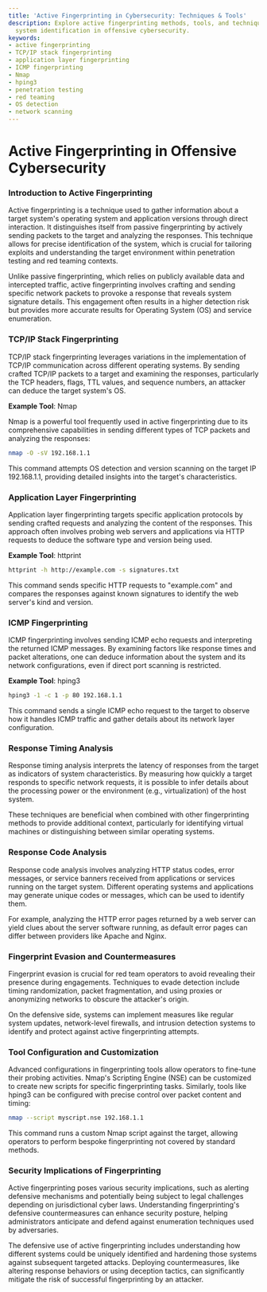 ```yaml
---
title: 'Active Fingerprinting in Cybersecurity: Techniques & Tools'
description: Explore active fingerprinting methods, tools, and techniques for accurate
  system identification in offensive cybersecurity.
keywords:
- active fingerprinting
- TCP/IP stack fingerprinting
- application layer fingerprinting
- ICMP fingerprinting
- Nmap
- hping3
- penetration testing
- red teaming
- OS detection
- network scanning
---
```


# Active Fingerprinting in Offensive Cybersecurity

### Introduction to Active Fingerprinting

Active fingerprinting is a technique used to gather information about a target system's operating system and application versions through direct interaction. It distinguishes itself from passive fingerprinting by actively sending packets to the target and analyzing the responses. This technique allows for precise identification of the system, which is crucial for tailoring exploits and understanding the target environment within penetration testing and red teaming contexts.

Unlike passive fingerprinting, which relies on publicly available data and intercepted traffic, active fingerprinting involves crafting and sending specific network packets to provoke a response that reveals system signature details. This engagement often results in a higher detection risk but provides more accurate results for Operating System (OS) and service enumeration.

### TCP/IP Stack Fingerprinting

TCP/IP stack fingerprinting leverages variations in the implementation of TCP/IP communication across different operating systems. By sending crafted TCP/IP packets to a target and examining the responses, particularly the TCP headers, flags, TTL values, and sequence numbers, an attacker can deduce the target system's OS.

**Example Tool**: Nmap

Nmap is a powerful tool frequently used in active fingerprinting due to its comprehensive capabilities in sending different types of TCP packets and analyzing the responses:

```bash
nmap -O -sV 192.168.1.1
```

This command attempts OS detection and version scanning on the target IP 192.168.1.1, providing detailed insights into the target's characteristics.

### Application Layer Fingerprinting

Application layer fingerprinting targets specific application protocols by sending crafted requests and analyzing the content of the responses. This approach often involves probing web servers and applications via HTTP requests to deduce the software type and version being used.

**Example Tool**: httprint

```bash
httprint -h http://example.com -s signatures.txt
```

This command sends specific HTTP requests to "example.com" and compares the responses against known signatures to identify the web server's kind and version.

### ICMP Fingerprinting

ICMP fingerprinting involves sending ICMP echo requests and interpreting the returned ICMP messages. By examining factors like response times and packet alterations, one can deduce information about the system and its network configurations, even if direct port scanning is restricted.

**Example Tool**: hping3

```bash
hping3 -1 -c 1 -p 80 192.168.1.1
```

This command sends a single ICMP echo request to the target to observe how it handles ICMP traffic and gather details about its network layer configuration.

### Response Timing Analysis

Response timing analysis interprets the latency of responses from the target as indicators of system characteristics. By measuring how quickly a target responds to specific network requests, it is possible to infer details about the processing power or the environment (e.g., virtualization) of the host system.

These techniques are beneficial when combined with other fingerprinting methods to provide additional context, particularly for identifying virtual machines or distinguishing between similar operating systems.

### Response Code Analysis

Response code analysis involves analyzing HTTP status codes, error messages, or service banners received from applications or services running on the target system. Different operating systems and applications may generate unique codes or messages, which can be used to identify them.

For example, analyzing the HTTP error pages returned by a web server can yield clues about the server software running, as default error pages can differ between providers like Apache and Nginx.

### Fingerprint Evasion and Countermeasures

Fingerprint evasion is crucial for red team operators to avoid revealing their presence during engagements. Techniques to evade detection include timing randomization, packet fragmentation, and using proxies or anonymizing networks to obscure the attacker's origin.

On the defensive side, systems can implement measures like regular system updates, network-level firewalls, and intrusion detection systems to identify and protect against active fingerprinting attempts.

### Tool Configuration and Customization

Advanced configurations in fingerprinting tools allow operators to fine-tune their probing activities. Nmap's Scripting Engine (NSE) can be customized to create new scripts for specific fingerprinting tasks. Similarly, tools like hping3 can be configured with precise control over packet content and timing:

```bash
nmap --script myscript.nse 192.168.1.1
```

This command runs a custom Nmap script against the target, allowing operators to perform bespoke fingerprinting not covered by standard methods.

### Security Implications of Fingerprinting

Active fingerprinting poses various security implications, such as alerting defensive mechanisms and potentially being subject to legal challenges depending on jurisdictional cyber laws. Understanding fingerprinting's defensive countermeasures can enhance security posture, helping administrators anticipate and defend against enumeration techniques used by adversaries.

The defensive use of active fingerprinting includes understanding how different systems could be uniquely identified and hardening those systems against subsequent targeted attacks. Deploying countermeasures, like altering response behaviors or using deception tactics, can significantly mitigate the risk of successful fingerprinting by an attacker.